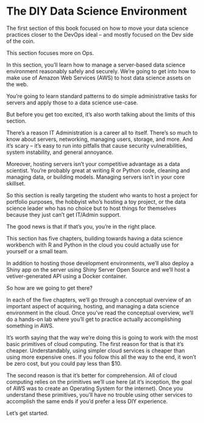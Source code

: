 # The DIY Data Science Environment {#sec-3-intro}

The first section of this book focused on how to move your data science
practices closer to the DevOps ideal -- and mostly focused on the Dev
side of the coin.

This section focuses more on Ops.

In this section, you'll learn how to manage a server-based data science
environment reasonably safely and securely. We're going to get into how
to make use of Amazon Web Services (AWS) to host data science assets on
the web.

You're going to learn standard patterns to do simple administrative
tasks for servers and apply those to a data science use-case.

But before you get too excited, it's also worth talking about the limits
of this section.

There's a reason IT Administration is a career all to itself. There's so
much to know about servers, networking, managing users, storage, and
more. And it's scary -- it's easy to run into pitfalls that cause
security vulnerabilities, system instability, and general annoyance.

Moreover, hosting servers isn't your competitive advantage as a data
scientist. You're probably great at writing R or Python code, cleaning
and managing data, or building models. Managing servers isn't in your
core skillset.

So this section is really targeting the student who wants to host a
project for portfolio purposes, the hobbyist who's hosting a toy
project, or the data science leader who has no choice but to host things
for themselves because they just can't get IT/Admin support.

The good news is that if that's you, you're in the right place.

This section has five chapters, building towards having a data science
workbench with R and Python in the cloud you could actually use for
yourself or a small team.

In addition to hosting those development environments, we'll also deploy
a Shiny app on the server using Shiny Server Open Source and we'll host
a vetiver-generated API using a Docker container.

So how are we going to get there?

In each of the five chapters, we'll go through a conceptual overview of
an important aspect of acquiring, hosting, and managing a data science
environment in the cloud. Once you've read the conceptual overview,
we'll do a hands-on lab where you'll get to practice actually
accomplishing something in AWS.

It's worth saying that the way we're doing this is going to work with
the most basic primitives of cloud computing. The first reason for that
is that it's cheaper. Understandably, using simpler cloud services is
cheaper than using more expensive ones. If you follow this all the way
to the end, it won't be zero cost, but you could pay less than \$10.

The second reason is that it's better for comprehension. All of cloud
computing relies on the primitives we'll use here (at it's inception,
the goal of AWS was to create an Operating System for the internet).
Once you understand these primitives, you'll have no trouble using other
services to accomplish the same ends if you'd prefer a less DIY
experience.

Let's get started.
